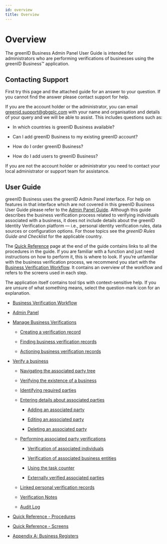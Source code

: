 ```yaml
---
id: overview
title: Overview
---
```


# Overview

The greenID Business Admin Panel User Guide is intended for administrators who are performing verifications of businesses using the greenID Business™ application.

## Contacting Support

First try this page and the attached guide for an answer to your question. If you cannot find the answer please contact support for help.

If you are the account holder or the administrator, you can email [greenid.support@gbgplc.com](mailto\:greenid.support@gbgplc.com) with your name and organisation and details of your query and we will be able to assist. This includes questions such as:

- In which countries is greenID Business available?

- Can I add greenID Business to my existing greenID account?

- How do I order greenID Business?

- How do I add users to greenID Business?

If you are not the account holder or administrator you need to contact your local administrator or support team for assistance.

## User Guide

greenID Business uses the greenID Admin Panel interface. For help on features in that interface which are not covered in this greenID Business User Guide please refer to the [Admin Panel Guide](https://vixverify.atlassian.net/wiki/spaces/GREEN/pages/14286881/Admin+Panel+Guide). Although this guide describes the business verification process related to verifying individuals associated with a business, it does not include details about the greenID Identity Verification platform — i.e., personal identity verification rules, data sources or configuration options. For those topics see the *greenID Rules Guide and Checklist* for the applicable country.

The [Quick Reference](https://vixverify.atlassian.net/wiki/spaces/GREEN/pages/493912407/Quick+Reference+-+Procedures) page at the end of the guide contains links to all the procedures in the guide. If you are familiar with a function and just need instructions on how to perform it, this is where to look. If you’re unfamiliar with the business verification process, we recommend you start with the [Business Verification Workflow](https://vixverify.atlassian.net/wiki/spaces/GREEN/pages/491488112/Business+Verification+Workflow). It contains an overview of the workflow and refers to the screens used in each step.

The application itself contains tool tips with context-sensitive help. If you are unsure of what something means, select the question-mark icon for an explanation.



- [Business Verification Workflow](https://vixverify.atlassian.net/wiki/spaces/GREEN/pages/491488112/Business+Verification+Workflow)

- [Admin Panel](https://vixverify.atlassian.net/wiki/spaces/GREEN/pages/491520911/Admin+Panel)

- [Manage Business Verifications](https://vixverify.atlassian.net/wiki/spaces/GREEN/pages/492470563/Manage+Business+Verifications)

  - [Creating a verification record](https://vixverify.atlassian.net/wiki/spaces/GREEN/pages/492306827/Creating+a+verification+record)

  - [Finding business verification records](https://vixverify.atlassian.net/wiki/spaces/GREEN/pages/492339625/Finding+business+verification+records)

  - [Actioning business verification records](https://vixverify.atlassian.net/wiki/spaces/GREEN/pages/492306935/Actioning+business+verification+records)

- [Verify a business](https://vixverify.atlassian.net/wiki/spaces/GREEN/pages/492307184/Verify+a+business)

  - [Navigating the associated party tree](https://vixverify.atlassian.net/wiki/spaces/GREEN/pages/492307247/Navigating+the+associated+party+tree)

  - [Verifying the existence of a business](https://vixverify.atlassian.net/wiki/spaces/GREEN/pages/492830791/Verifying+the+existence+of+a+business)

  - [Identifying required parties](https://vixverify.atlassian.net/wiki/spaces/GREEN/pages/492732659/Identifying+required+parties)

  - [Entering details about associated parties](https://vixverify.atlassian.net/wiki/spaces/GREEN/pages/492863772/Entering+details+about+associated+parties)

    - [Adding an associated party](https://vixverify.atlassian.net/wiki/spaces/GREEN/pages/492863966/Adding+an+associated+party)

    - [Editing an associated party](https://vixverify.atlassian.net/wiki/spaces/GREEN/pages/492831345/Editing+an+associated+party)

    - [Deleting an associated party](https://vixverify.atlassian.net/wiki/spaces/GREEN/pages/492798458/Deleting+an+associated+party)

  - [Performing associated party verifications](https://vixverify.atlassian.net/wiki/spaces/GREEN/pages/492798542/Performing+associated+party+verifications)

    - [Verification of associated individuals](https://vixverify.atlassian.net/wiki/spaces/GREEN/pages/492732890/Verification+of+associated+individuals)

    - [Verification of associated business entities](https://vixverify.atlassian.net/wiki/spaces/GREEN/pages/492864076/Verification+of+associated+business+entities)

    - [Using the task counter](https://vixverify.atlassian.net/wiki/spaces/GREEN/pages/493977772/Using+the+task+counter)

    - [Externally verified associated parties](https://vixverify.atlassian.net/wiki/spaces/GREEN/pages/494043306/Externally+verified+associated+parties)

  - [Linked personal verification records](https://vixverify.atlassian.net/wiki/spaces/GREEN/pages/494043402/Linked+personal+verification+records)

  - [Verification Notes](https://vixverify.atlassian.net/wiki/spaces/GREEN/pages/521240994/Verification+Notes)

  - [Audit Log](https://vixverify.atlassian.net/wiki/spaces/GREEN/pages/521142574/Audit+Log)

- [Quick Reference - Procedures](https://vixverify.atlassian.net/wiki/spaces/GREEN/pages/493912407/Quick+Reference+-+Procedures)

- [Quick Reference - Screens](https://vixverify.atlassian.net/wiki/spaces/GREEN/pages/494043506/Quick+Reference+-+Screens)

- [Appendix A: Business Registers](https://vixverify.atlassian.net/wiki/spaces/GREEN/pages/493912479/Appendix+A+Business+Registers)
